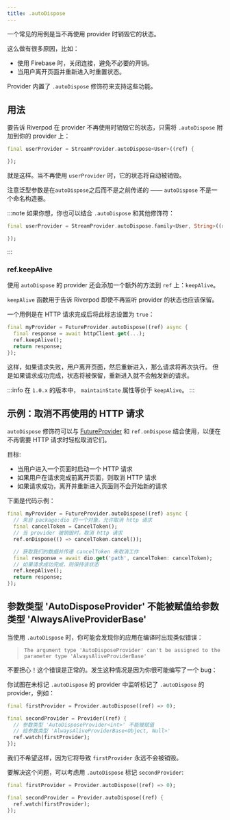```yaml
---
title: .autoDispose
---
```



一个常见的用例是当不再使用 provider 时销毁它的状态。

这么做有很多原因，比如：

- 使用 Firebase 时，关闭连接，避免不必要的开销。
- 当用户离开页面并重新进入时重置状态。

Provider 内置了 `.autoDispose` 修饰符来支持这些功能。

## 用法

要告诉 Riverpod 在 provider 不再使用时销毁它的状态，只需将 `.autoDispose` 附加到你的 provider 上：

```dart
final userProvider = StreamProvider.autoDispose<User>((ref) {

});
```

就是这样。当不再使用 `userProvider` 时，它的状态将自动被销毁。

注意泛型参数是在`autoDispose`之后而不是之前传递的 —— `autoDispose` 不是一个命名构造器。

:::note
如果你想，你也可以结合 `.autoDispose` 和其他修饰符：

```dart
final userProvider = StreamProvider.autoDispose.family<User, String>((ref, id) {

});
```

:::

### ref.keepAlive

使用 `autoDispose` 的 provider 还会添加一个额外的方法到 `ref` 上：`keepAlive`。

`keepAlive` 函数用于告诉 Riverpod 即使不再监听 provider 的状态也应该保留。

一个用例是在 HTTP 请求完成后将此标志设置为 `true`：

```dart
final myProvider = FutureProvider.autoDispose((ref) async {
  final response = await httpClient.get(...);
  ref.keepAlive();
  return response;
});
```

这样，如果请求失败，用户离开页面，然后重新进入，那么请求将再次执行。
但是如果请求成功完成，状态将被保留，重新进入就不会触发新的请求。

:::info
在 `1.0.x` 的版本中， `maintainState` 属性等价于 `keepAlive`。
:::

## 示例：取消不再使用的 HTTP 请求

`autoDispose` 修饰符可以与 [FutureProvider] 和 `ref.onDispose` 结合使用，以便在不再需要 HTTP 请求时轻松取消它们。

目标:

- 当用户进入一个页面时启动一个 HTTP 请求
- 如果用户在请求完成前离开页面，则取消 HTTP 请求
- 如果请求成功，离开并重新进入页面则不会开始新的请求

下面是代码示例：

```dart
final myProvider = FutureProvider.autoDispose((ref) async {
  // 来自 package:dio 的一个对象，允许取消 http 请求
  final cancelToken = CancelToken();
  // 当 provider 被销毁时，取消 http 请求
  ref.onDispose(() => cancelToken.cancel());

  // 获取我们的数据并传递 cancelToken 来取消工作
  final response = await dio.get('path', cancelToken: cancelToken);
  // 如果请求成功完成，则保持该状态
  ref.keepAlive();
  return response;
});
```

## 参数类型 'AutoDisposeProvider' 不能被赋值给参数类型 'AlwaysAliveProviderBase'

当使用 `.autoDispose` 时，你可能会发现你的应用在编译时出现类似错误：

> `The argument type 'AutoDisposeProvider' can't be assigned to the parameter type 'AlwaysAliveProviderBase'`

不要担心！这个错误是正常的。发生这种情况是因为你很可能编写了一个 bug：

你试图在未标记 `.autoDispose` 的 provider 中监听标记了 `.autoDispose` 的 provider，例如：

```dart
final firstProvider = Provider.autoDispose((ref) => 0);

final secondProvider = Provider((ref) {
  // 参数类型 'AutoDisposeProvider<int>' 不能被赋值
  // 给参数类型 'AlwaysAliveProviderBase<Object, Null>'
  ref.watch(firstProvider);
});
```

我们不希望这样，因为它将导致 `firstProvider` 永远不会被销毁。

要解决这个问题，可以考虑用 `.autoDispose` 标记 `secondProvider`:

```dart
final firstProvider = Provider.autoDispose((ref) => 0);

final secondProvider = Provider.autoDispose((ref) {
  ref.watch(firstProvider);
});
```

[futureprovider]: ../../providers/future_provider
